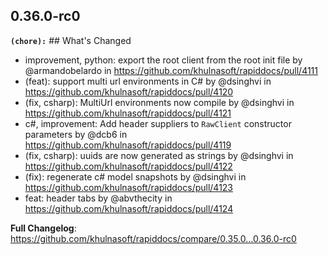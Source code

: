 ## 0.36.0-rc0
**`(chore):`** ## What's Changed
* improvement, python: export the root client from the root init file by @armandobelardo in https://github.com/khulnasoft/rapiddocs/pull/4111
* (feat): support multi url environments in C# by @dsinghvi in https://github.com/khulnasoft/rapiddocs/pull/4120
* (fix, csharp): MultiUrl environments now compile by @dsinghvi in https://github.com/khulnasoft/rapiddocs/pull/4121
* c#, improvement: Add header suppliers to `RawClient` constructor parameters by @dcb6 in https://github.com/khulnasoft/rapiddocs/pull/4119
* (fix, csharp): uuids are now generated as strings by @dsinghvi in https://github.com/khulnasoft/rapiddocs/pull/4122
* (fix): regenerate c# model snapshots by @dsinghvi in https://github.com/khulnasoft/rapiddocs/pull/4123
* feat: header tabs by @abvthecity in https://github.com/khulnasoft/rapiddocs/pull/4124


**Full Changelog**: https://github.com/khulnasoft/rapiddocs/compare/0.35.0...0.36.0-rc0

